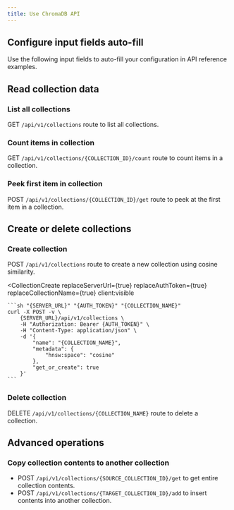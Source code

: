 ```yaml
---
title: Use ChromaDB API
---
```


## Configure input fields auto-fill

Use the following input fields to auto-fill your configuration in API reference examples.


<ChromaServerUrl
	label="Set the ChromaDB server URL"
	client:visible
/>


<AuthToken
	label="Set your authentication token"
	client:visible
/>


<InputCollectionName
	label="Set your collection name (used to create & delete collections)"
	client:visible
/>


<InputCollectionId
	label="Set your source collection id (used in read requests)"
	client:visible
/>


<InputTargetCollectionId
	label="Set your target collection id (used in write requests)"
	client:visible
/>


## Read collection data

### List all collections

GET `/api/v1/collections` route to list all collections.


<CollectionsGet client:visible />

### Count items in collection

GET `/api/v1/collections/{COLLECTION_ID}/count` route to count items in a collection.


<CollectionCount client:visible />

### Peek first item in collection

POST `/api/v1/collections/{COLLECTION_ID}/get` route to peek at the first item in a collection.


<CollectionPeek client:visible />


## Create or delete collections

### Create collection

POST `/api/v1/collections` route to create a new collection using cosine similarity.


<CollectionCreate
	replaceServerUrl={true}
	replaceAuthToken={true}
	replaceCollectionName={true}
	client:visible
>
	```sh "{SERVER_URL}" "{AUTH_TOKEN}" "{COLLECTION_NAME}"
	curl -X POST -v \
		{SERVER_URL}/api/v1/collections \
		-H "Authorization: Bearer {AUTH_TOKEN}" \
		-H "Content-Type: application/json" \
		-d '{
			"name": "{COLLECTION_NAME}",
			"metadata": {
				"hnsw:space": "cosine"
			},
			"get_or_create": true
		}'
	```
</CollectionCreate>

### Delete collection

DELETE `/api/v1/collections/{COLLECTION_NAME}` route to delete a collection.


<CollectionDelete client:visible />


## Advanced operations

### Copy collection contents to another collection

- POST `/api/v1/collections/{SOURCE_COLLECTION_ID}/get` to get entire collection contents.
- POST `/api/v1/collections/{TARGET_COLLECTION_ID}/add` to insert contents into another collection.


<CollectionCopy client:visible />
